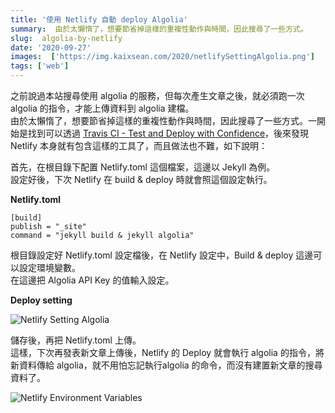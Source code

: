 ```yaml
---
title: '使用 Netlify 自動 deploy Algolia'
summary:  由於太懶惰了，想要節省掉這樣的重複性動作與時間，因此搜尋了一些方式。
slug:  algolia-by-netlify
date: '2020-09-27'
images:  ['https://img.kaixsean.com/2020/netlifySettingAlgolia.png']
tags: ['web']
--- 
```

之前說過本站搜尋使用 algolia 的服務，但每次產生文章之後，就必須跑一次 algolia 的指令，才能上傳資料到 algolia 建檔。  
由於太懶惰了，想要節省掉這樣的重複性動作與時間，因此搜尋了一些方式。一開始是找到可以透過 [Travis CI - Test and Deploy with Confidence](https://travis-ci.com/)，後來發現 Netlify 本身就有包含這樣的工具了，而且做法也不難，如下說明：

首先，在根目錄下配置 Netlify.toml 這個檔案，這邊以 Jekyll 為例。  
設定好後，下次 Netlify 在 build & deploy 時就會照這個設定執行。

**Netlify.toml**

```
[build]
publish = "_site"
command = "jekyll build & jekyll algolia"
```

根目錄設定好 Netlify.toml 設定檔後，在 Netlify 設定中，Build & deploy 這邊可以設定環境變數。  
在這邊把 Algolia API Key 的值輸入設定。

**Deploy setting**

![Netlify Setting Algolia](https://img.kaixsean.com/2020/netlifySettingAlgolia.png)

儲存後，再把 Netlify.toml 上傳。  
這樣，下次再發表新文章上傳後，Netlify 的 Deploy 就會執行 algolia 的指令，將新資料傳給 algolia，就不用怕忘記執行algolia 的命令，而沒有建置新文章的搜尋資料了。

![Netlify Environment Variables](https://img.kaixsean.com/2020/netlifyEnvironmentVar.png)